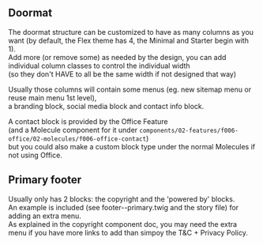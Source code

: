 
## Doormat

The doormat structure can be customized to have as many columns as you want (by default, the Flex theme has 4, the Minimal and Starter begin with 1). <br />
Add more (or remove some) as needed by the design, you can add individual column classes to control the individual width<br />
(so they don't HAVE to all be the same width if not designed that way)

Usually those columns will contain some menus (eg. new sitemap menu or reuse main menu 1st level), <br />
a branding block, social media block and contact info block.

A contact block is provided by the Office Feature <br />
(and a Molecule component for it under `components/02-features/f006-office/02-molecules/f006-office-contact`) <br />
but you could also make a custom block type under the normal Molecules if not using Office.

## Primary footer

Usually only has 2 blocks: the copyright and the 'powered by' blocks.<br />
An example is included (see footer--primary.twig and the story file) for adding an extra menu.<br />
As explained in the copyright component doc, you may need the extra menu if you have more links to add than simpoy the T&C + Privacy Policy.
